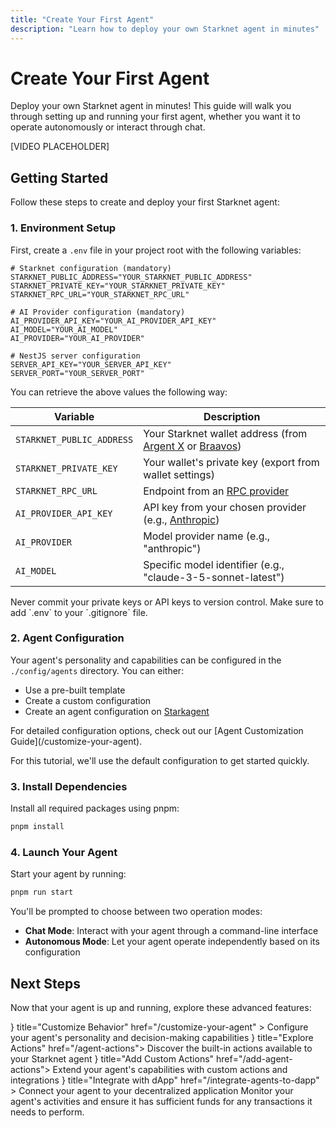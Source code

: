 ```yaml
---
title: "Create Your First Agent"
description: "Learn how to deploy your own Starknet agent in minutes"
---
```



# Create Your First Agent

Deploy your own Starknet agent in minutes! This guide will walk you through setting up and running your first agent, whether you want it to operate autonomously or interact through chat.

[VIDEO PLACEHOLDER]

## Getting Started

Follow these steps to create and deploy your first Starknet agent:

<Steps>

### 1. Environment Setup

First, create a `.env` file in your project root with the following variables:

```dotenv
# Starknet configuration (mandatory)
STARKNET_PUBLIC_ADDRESS="YOUR_STARKNET_PUBLIC_ADDRESS"
STARKNET_PRIVATE_KEY="YOUR_STARKNET_PRIVATE_KEY"
STARKNET_RPC_URL="YOUR_STARKNET_RPC_URL"

# AI Provider configuration (mandatory)
AI_PROVIDER_API_KEY="YOUR_AI_PROVIDER_API_KEY"
AI_MODEL="YOUR_AI_MODEL"
AI_PROVIDER="YOUR_AI_PROVIDER"

# NestJS server configuration
SERVER_API_KEY="YOUR_SERVER_API_KEY"
SERVER_PORT="YOUR_SERVER_PORT"
```

You can retrieve the above values the following way:

| Variable                  | Description                                                                                                |
| ------------------------- | ---------------------------------------------------------------------------------------------------------- |
| `STARKNET_PUBLIC_ADDRESS` | Your Starknet wallet address (from [Argent X](https://www.argent.xyz/) or [Braavos](https://braavos.app/)) |
| `STARKNET_PRIVATE_KEY`    | Your wallet's private key (export from wallet settings)                                                    |
| `STARKNET_RPC_URL`        | Endpoint from an [RPC provider](https://docs.starknet.io/tools/fullnodes-rpc-providers/#rpc_providers)     |
| `AI_PROVIDER_API_KEY`     | API key from your chosen provider (e.g., [Anthropic](https://docs.anthropic.com/en/api/getting-started))   |
| `AI_PROVIDER`             | Model provider name (e.g., "anthropic")                                                                    |
| `AI_MODEL`                | Specific model identifier (e.g., "claude-3-5-sonnet-latest")                                               |

<Callout type="warning">
  Never commit your private keys or API keys to version control. Make sure to
  add `.env` to your `.gitignore` file.
</Callout>

### 2. Agent Configuration

Your agent's personality and capabilities can be configured in the `./config/agents` directory. You can either:

- Use a pre-built template
- Create a custom configuration
- Create an agent configuration on [Starkagent](https://www.starkagent.ai/create-agent)

<Callout type="info">
  For detailed configuration options, check out our [Agent Customization
  Guide](/customize-your-agent).
</Callout>

For this tutorial, we'll use the default configuration to get started quickly.

### 3. Install Dependencies

Install all required packages using pnpm:

```bash
pnpm install
```

### 4. Launch Your Agent

Start your agent by running:

```bash
pnpm run start
```

You'll be prompted to choose between two operation modes:

- **Chat Mode**: Interact with your agent through a command-line interface
- **Autonomous Mode**: Let your agent operate independently based on its configuration

</Steps>

## Next Steps

Now that your agent is up and running, explore these advanced features:

<Cards>
  <Card
    icon={<MessageSquare />}
    title="Customize Behavior"
    href="/customize-your-agent"
  >
    Configure your agent's personality and decision-making capabilities
  </Card>
  <Card icon={<Zap />} title="Explore Actions" href="/agent-actions">
    Discover the built-in actions available to your Starknet agent
  </Card>
  <Card icon={<Bot />} title="Add Custom Actions" href="/add-agent-actions">
    Extend your agent's capabilities with custom actions and integrations
  </Card>
  <Card
    icon={<Settings />}
    title="Integrate with dApp"
    href="/integrate-agents-to-dapp"
  >
    Connect your agent to your decentralized application
  </Card>
</Cards>

<Callout type="info">
  Monitor your agent's activities and ensure it has sufficient funds for any
  transactions it needs to perform.
</Callout>
